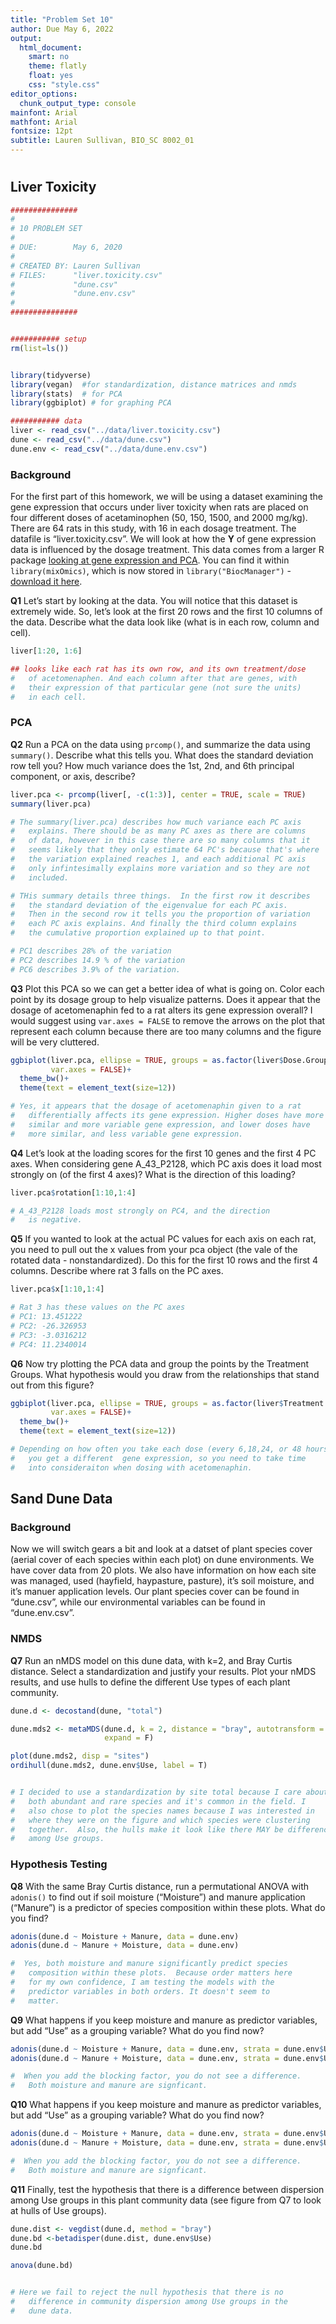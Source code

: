 ```yaml
---
title: "Problem Set 10"
author: Due May 6, 2022
output: 
  html_document:
    smart: no
    theme: flatly
    float: yes
    css: "style.css"    
editor_options: 
  chunk_output_type: console
mainfont: Arial
mathfont: Arial
fontsize: 12pt
subtitle: Lauren Sullivan, BIO_SC 8002_01
---
```



# {.tabset .tabset-pills .tabset-fade}

## Liver Toxicity

```r

###############
#
# 10 PROBLEM SET
# 
# DUE:        May 6, 2020
# 
# CREATED BY: Lauren Sullivan
# FILES:      "liver.toxicity.csv"
#             "dune.csv"
#             "dune.env.csv"
#
###############


########### setup
rm(list=ls())


library(tidyverse)
library(vegan)  #for standardization, distance matrices and nmds
library(stats)  # for PCA
library(ggbiplot) # for graphing PCA

########### data
liver <- read_csv("../data/liver.toxicity.csv")
dune <- read_csv("../data/dune.csv")
dune.env <- read_csv("../data/dune.env.csv")


```

### Background

For the first part of this homework, we will be using a dataset examining the gene expression that occurs under liver toxicity when rats are placed on four different doses of acetaminophen (50, 150, 1500, and 2000 mg/kg). There are 64 rats in this study, with 16 in each dosage treatment. The datafile is "liver.toxicity.csv". We will look at how the **Y** of gene expression data is influenced by the dosage treatment.  This data comes from a larger R package [looking at gene expression and PCA](https://mixomicsteam.github.io/Bookdown/pca.html#biological-question).  You can find it within `library(mixOmics)`, which is now stored in `library("BiocManager")` - [download it here](https://www.bioconductor.org/packages/release/bioc/html/mixOmics.html).   


**Q1** Let's start by looking at the data.  You will notice that this dataset is extremely wide. So, let's look at the first 20 rows and the first 10 columns of the data. Describe what the data look like (what is in each row, column and cell).

```r

liver[1:20, 1:6]

## looks like each rat has its own row, and its own treatment/dose
#   of acetomenaphen. And each column after that are genes, with
#   their expression of that particular gene (not sure the units) 
#   in each cell.

```

### PCA


**Q2** Run a PCA on the data using `prcomp()`, and summarize the data using `summary()`.  Describe what this tells you. What does the standard deviation row tell you?  How much variance does the 1st, 2nd, and 6th principal component, or axis, describe?


```r

liver.pca <- prcomp(liver[, -c(1:3)], center = TRUE, scale = TRUE)
summary(liver.pca)

# The summary(liver.pca) describes how much variance each PC axis 
#   explains. There should be as many PC axes as there are columns 
#   of data, however in this case there are so many columns that it
#   seems likely that they only estimate 64 PC's because that's where
#   the variation explained reaches 1, and each additional PC axis 
#   only infintesimally explains more variation and so they are not
#   included.

# THis summary details three things.  In the first row it describes
#   the standard deviation of the eigenvalue for each PC axis.
#   Then in the second row it tells you the proportion of variation 
#   each PC axis explains. And finally the third column explains
#   the cumulative proportion explained up to that point.

# PC1 describes 28% of the variation
# PC2 describes 14.9 % of the variation
# PC6 describes 3.9% of the variation.

```


**Q3** Plot this PCA so we can get a better idea of what is going on. Color each point by its dosage group to help visualize patterns. Does it appear that the dosage of acetomenaphin fed to a rat alters its gene expression overall?  I would suggest using `var.axes = FALSE` to remove the arrows on the plot that represent each column because there are too many columns and the figure will be very cluttered. 
```r

ggbiplot(liver.pca, ellipse = TRUE, groups = as.factor(liver$Dose.Group), 
         var.axes = FALSE)+
  theme_bw()+
  theme(text = element_text(size=12))

# Yes, it appears that the dosage of acetomenaphin given to a rat
#   differentially affects its gene expression. Higher doses have more
#   similar and more variable gene expression, and lower doses have 
#   more similar, and less variable gene expression.

```


**Q4** Let's look at the loading scores for the first 10 genes and the first 4 PC axes. When considering gene A_43_P2128, which PC axis does it load most strongly on (of the first 4 axes)?  What is the direction of this loading? 
```r

liver.pca$rotation[1:10,1:4]

# A_43_P2128 loads most strongly on PC4, and the direction
#   is negative.

```


**Q5** If you wanted to look at the actual PC values for each axis on each rat, you need to pull out the x values from your pca object (the vale of the rotated data - nonstandardized). Do this for the first 10 rows and the first 4 columns. Describe where rat 3 falls on the PC axes.
```r

liver.pca$x[1:10,1:4]

# Rat 3 has these values on the PC axes
# PC1: 13.451222 
# PC2: -26.326953 
# PC3: -3.0316212 
# PC4: 11.2340014

```

**Q6** Now try plotting the PCA data and group the points by the Treatment Groups.  What hypothesis would you draw from the relationships that stand out from this figure?
```r

ggbiplot(liver.pca, ellipse = TRUE, groups = as.factor(liver$Treatment.Group), 
         var.axes = FALSE)+
  theme_bw()+
  theme(text = element_text(size=12))

# Depending on how often you take each dose (every 6,18,24, or 48 hours), 
#   you get a different  gene expression, so you need to take time 
#   into consideraiton when dosing with acetomenaphin.

```

## Sand Dune Data

### Background

Now we will switch gears a bit and look at a datset of plant species cover (aerial cover of each species within each plot) on dune environments. We have cover data from 20 plots. We also have information on how each site was managed, used (hayfield, haypasture, pasture), it's soil moisture, and it's manuer application levels. Our plant species cover can be found in "dune.csv", while our environmental variables can be found in "dune.env.csv".


### NMDS


**Q7** Run an nMDS model on this dune data, with k=2, and Bray Curtis distance.  Select a standardization and justify your results. Plot your nMDS results, and use hulls to define the different Use types of each plant community.


```r

dune.d <- decostand(dune, "total")

dune.mds2 <- metaMDS(dune.d, k = 2, distance = "bray", autotransform = F, 
                     expand = F)

plot(dune.mds2, disp = "sites")
ordihull(dune.mds2, dune.env$Use, label = T)


# I decided to use a standardization by site total because I care about
#   both abundant and rare species and it's common in the field. I 
#   also chose to plot the species names because I was interested in 
#   where they were on the figure and which species were clustering
#   together.  Also, the hulls make it look like there MAY be differences
#   among Use groups.

```


### Hypothesis Testing


**Q8** With the same Bray Curtis distance, run a permutational ANOVA with `adonis()` to find out if soil moisture ("Moisture") and manure application ("Manure") is a predictor of species composition within these plots.  What do you find?


```r

adonis(dune.d ~ Moisture + Manure, data = dune.env)
adonis(dune.d ~ Manure + Moisture, data = dune.env)

#  Yes, both moisture and manure significantly predict species 
#   composition within these plots.  Because order matters here
#   for my own confidence, I am testing the models with the
#   predictor variables in both orders. It doesn't seem to 
#   matter.

```


**Q9** What happens if you keep moisture and manure as predictor variables, but add "Use" as a grouping variable?  What do you find now?

```r

adonis(dune.d ~ Moisture + Manure, data = dune.env, strata = dune.env$Use)
adonis(dune.d ~ Manure + Moisture, data = dune.env, strata = dune.env$Use)

#  When you add the blocking factor, you do not see a difference.
#   Both moisture and manure are signficant.

```


**Q10** What happens if you keep moisture and manure as predictor variables, but add "Use" as a grouping variable?  What do you find now?

```r

adonis(dune.d ~ Moisture + Manure, data = dune.env, strata = dune.env$Use)
adonis(dune.d ~ Manure + Moisture, data = dune.env, strata = dune.env$Use)

#  When you add the blocking factor, you do not see a difference.
#   Both moisture and manure are signficant.

```

**Q11** Finally, test the hypothesis that there is a difference between dispersion among Use groups in this plant community data (see figure from Q7 to look at hulls of Use groups).

```r
dune.dist <- vegdist(dune.d, method = "bray")
dune.bd <-betadisper(dune.dist, dune.env$Use)
dune.bd

anova(dune.bd)


# Here we fail to reject the null hypothesis that there is no
#   difference in community dispersion among Use groups in the
#   dune data.
```



